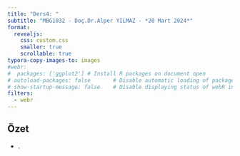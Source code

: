 ```yaml
---
title: "Ders4: "
subtitle: "MBG1032 - Doç.Dr.Alper YILMAZ - *20 Mart 2024*"
format:
  revealjs:
    css: custom.css
    smaller: true
    scrollable: true
typora-copy-images-to: images
#webr:
#  packages: ['ggplot2'] # Install R packages on document open
# autoload-packages: false       # Disable automatic loading of packages
# show-startup-message: false    # Disable displaying status of webR initialization
filters:
  - webr
---
```


## Özet

* .


